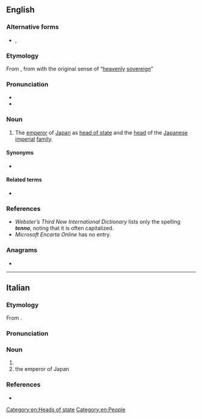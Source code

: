 {{also|tennō|Tenno}}
==English==

===Alternative forms===
* {{l|en|Tenno}}, {{l|en|Tennou}}

===Etymology===
From {{bor|en|ja|天皇|tr=tennō}}, from {{der|ja|ltc|sort=てんのう|-}} {{ltc-l|天皇}} with the original sense of “[[heavenly]] [[sovereign]]”

===Pronunciation===
* {{IPA|en|/ˈtɛnəʊ/}}
* {{rhymes|en|ɛnəʊ|s=2}}

===Noun===
{{en-noun}}

# The [[emperor]] of [[Japan]] as [[head of state]] and the [[head]] of the [[Japanese]] [[imperial]] [[family]].

====Synonyms====
* {{l|en|mikado}}

====Related terms====
* {{l|en|Chrysanthemum Throne}}

===References===
* ''Webster’s Third New International Dictionary'' lists only the spelling '''''tenno''''', noting that it is often capitalized.
* ''Microsoft Encarta Online'' has no entry.

===Anagrams===
* {{anagrams|en|a=ennot|nonet|tenon|tonne}}

[[Category:en:Heads of state]]
[[Category:en:People]]

----

==Italian==

===Etymology===
From {{bor|it|ja|天皇|tr=tennō}}.

===Pronunciation===
{{it-pr|tènno}}

===Noun===
{{it-noun|m|#}}

# {{n-g|The [[official]] [[title]] of the [[emperor]] of [[Japan]].}}
# the emperor of Japan

===References===
* {{R:it:Trec}}

{{C|it|People}}